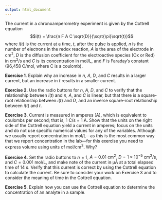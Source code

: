 ```yaml
---
output: html_document
---
```


<!-- The following script makes it possible to use the mhchem -->
<!-- latex package in a .Rmd file and to knit it into an .html file -->
<!-- the font size is scaled to 90% to match text -->

```{=html}
<script type="text/x-mathjax-config">
MathJax.Hub.Config({
  TeX: {
    extensions: ["[Contrib]/mhchem/mhchem.js"]
}
});
MathJax.Hub.Config({ 
        "HTML-CSS": { scale: 90 }, 
        SVG: { linebreaks: { automatic:true } }, 
 });
</script>
```

<!-- text for activity 2 -->

The current in a chronoamperometry experiment is given by the Cottrell equation
$$i(t) = \frac{n F A C \sqrt{D}}{\sqrt{\pi}\sqrt{t}}$$
where $i(t)$ is the current at a time, $t$, after the pulse is applied, $n$ is the number of electrons in the redox reaction, $A$ is the area of the electrode in cm^2^, $D$ is the diffusion coefficient for the electroactive species (Ox or Red) in cm^2^/s and $C$ is its concentration in mol/L, and $F$ is Faraday's constant (96,458 C/mol, where C is a coulomb).

**Exercise 1**. Explain why an increase in $n$, $A$, $D$, and $C$ results in a larger current, but an increase in $t$ results in a smaller current.

**Exercise 2**. Use the radio buttons for $n$, $A$, $D$, and $C$ to verify that the relationship between $i(t)$ and $n$, $A$, and $C$ is linear, but that there is a square-root relationship between $i(t)$ and $D$, and an inverse square-root relationship between $i(t)$ and $t$.

**Exercise 3**. Current is measured in amperes (A), which is equivalent to coulombs per second; that is, 1 C/s = 1 A. Show that the units on the right side of the Cottrell equation yield a current in amperes; focus on the units and do not use specific numerical values for any of the variables. Although we usually report concentration in mol/L---as this is the most common way that we report concentration in the lab---for this exercise you need to express volume using units of mol/cm^3^. Why? 

**Exercise 4**. Set the radio buttons to $n = 1$, $A = 0.01 \text{ cm}^2$, $D = 1\times10^{-5} \text{ cm}^2\text{/s}$, and $C = 0.001 \text{ mol/L}$, and make note of the current in µA at a total elapsed time of 14 s. Verify that this current is correct by using the Cottrell equation to calculate the current. Be sure to consider your work on Exercise 3 and to consider the meaning of time in the Cottrell equation.

**Exercise 5**. Explain how you can use the Cottrell equation to determine the concentration of an analyte in a sample.
